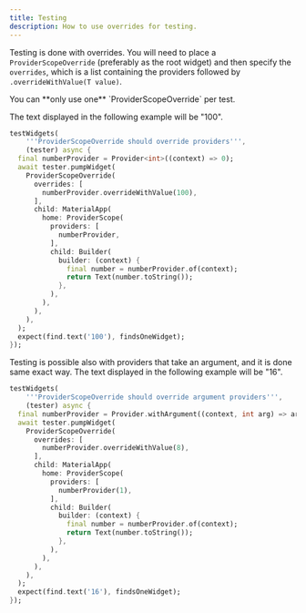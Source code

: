 ```yaml
---
title: Testing
description: How to use overrides for testing.
---
```



Testing is done with overrides. You will need to place a `ProviderScopeOverride` (preferably as the root widget) and then specify the `overrides`, which is a list containing the providers followed by `.overrideWithValue(T value)`.

<Aside>
  You can **only use one** `ProviderScopeOverride` per test.
</Aside>

The text displayed in the following example will be "100".

```dart
testWidgets(
    '''ProviderScopeOverride should override providers''',
    (tester) async {
  final numberProvider = Provider<int>((context) => 0);
  await tester.pumpWidget(
    ProviderScopeOverride(
      overrides: [
        numberProvider.overrideWithValue(100),
      ],
      child: MaterialApp(
        home: ProviderScope(
          providers: [
            numberProvider,
          ],
          child: Builder(
            builder: (context) {
              final number = numberProvider.of(context);
              return Text(number.toString());
            },
          ),
        ),
      ),
    ),
  );
  expect(find.text('100'), findsOneWidget);
});
```

Testing is possible also with providers that take an argument, and it is done same exact way. The text displayed in the following example will be "16".

```dart
testWidgets(
    '''ProviderScopeOverride should override argument providers''',
    (tester) async {
  final numberProvider = Provider.withArgument((context, int arg) => arg * 2);
  await tester.pumpWidget(
    ProviderScopeOverride(
      overrides: [
        numberProvider.overrideWithValue(8),
      ],
      child: MaterialApp(
        home: ProviderScope(
          providers: [
            numberProvider(1),
          ],
          child: Builder(
            builder: (context) {
              final number = numberProvider.of(context);
              return Text(number.toString());
            },
          ),
        ),
      ),
    ),
  );
  expect(find.text('16'), findsOneWidget);
});
```
